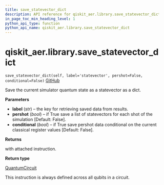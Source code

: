 ```yaml
---
title: save_statevector_dict
description: API reference for qiskit_aer.library.save_statevector_dict
in_page_toc_min_heading_level: 1
python_api_type: function
python_api_name: qiskit_aer.library.save_statevector_dict
---
```


# qiskit\_aer.library.save\_statevector\_dict

<span id="qiskit_aer.library.save_statevector_dict" />

`save_statevector_dict(self, label='statevector', pershot=False, conditional=False)` [GitHub](https://github.com/qiskit/qiskit-aer/tree/stable/0.11/qiskit_aer/library/save_instructions/save_statevector.py "view source code")

Save the current simulator quantum state as a statevector as a dict.

**Parameters**

*   **label** (*str*) – the key for retrieving saved data from results.
*   **pershot** (*bool*) – if True save a list of statevectors for each shot of the simulation \[Default: False].
*   **conditional** (*bool*) – if True save pershot data conditional on the current classical register values \[Default: False].

**Returns**

with attached instruction.

**Return type**

[QuantumCircuit](qiskit.circuit.QuantumCircuit "qiskit.circuit.QuantumCircuit")

<Admonition title="Note" type="note">
  This instruction is always defined across all qubits in a circuit.
</Admonition>

